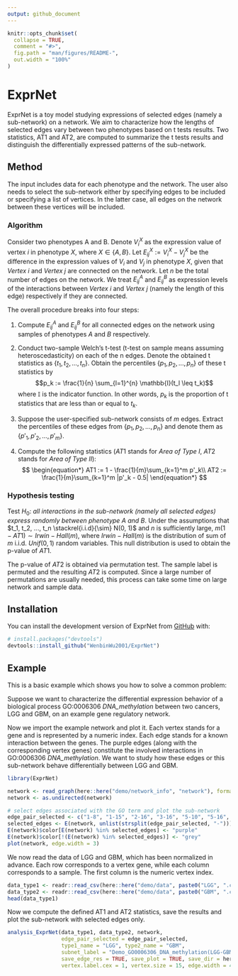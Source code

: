 ```yaml
---
output: github_document
---
```


<!-- README.md is generated from README.Rmd. Please edit that file -->

```r
knitr::opts_chunk$set(
  collapse = TRUE,
  comment = "#>",
  fig.path = "man/figures/README-",
  out.width = "100%"
)
```

# ExprNet

<!-- badges: start -->
<!-- badges: end -->

ExprNet is a toy model studying expressions of selected edges (namely a sub-network) on a network. We aim to characterize how the lengths of selected edges vary between two phenotypes based on t tests results. Two statistics, AT1 and AT2, are computed to summarize the t tests results and distinguish the differentially expressed patterns of the sub-network.

## Method
The input includes data for each phenotype and the network. The user also needs to select the sub-network either by specifying edges to be included or specifying a list of vertices. In the latter case, all edges on the network between these vertices will be included.

### Algorithm
Consider two phenotypes A and B. Denote $V_i^X$ as the expression value of vertex $i$ in phenotype $X$, where $X \in \{A, B\}$. Let $E_{ij}^X := V_i^X - V_j^X$ be the difference in the expression values of $V_i$ and $V_j$ in phenotype $X$, given that $\textit{Vertex}\ i$ and $\textit{Vertex}\ j$ are connected on the network. Let $n$ be the total number of edges on the network. We treat $E_{ij}^A$ and $E_{ij}^B$ as expression levels of the interactions between $\textit{Vertex}\ i$ and $\textit{Vertex}\ j$ (namely the length of this edge) respectively if they are connected.

The overall procedure breaks into four steps:

1. Compute $E_{ij}^A$ and $E_{ij}^B$ for all connected edges on the network using samples of phenotypes $A$ and $B$ respectively.

2. Conduct two-sample Welch's t-test (t-test on sample means assuming heteroscedasticity) on each of the n edges. Denote the obtained t statistics as $\{t_1, t_2, ..., t_n\}$. Obtain the percentiles $\{p_1, p_2, ..., p_n\}$ of these t statistics by 
$$p_k := \frac{1}{n} \sum_{l=1}^{n} \mathbb{I}(t_l \leq t_k)$$
where $\mathbb{I}$ is the indicator function. In other words, $p_k$ is the proportion of t statistics that are less than or equal to $t_k$.

3. Suppose the user-specified sub-network consists of $m$ edges. Extract the percentiles of these edges from $\{p_1, p_2, ..., p_n\}$ and denote them as $\{p'_1, p'_2, ..., p'_m\}$. 
    
4. Compute the following statistics ($AT1$ stands for *Area of Type I*, $AT2$ stands for *Area of Type II*): 
$$
\begin{equation*}
AT1 := 1 - \frac{1}{m}\sum_{k=1}^m p'_k\\
AT2 := \frac{1}{m}\sum_{k=1}^m |p'_k - 0.5|
\end{equation*}
$$

### Hypothesis testing
Test $H_0$: *all interactions in the sub-network (namely all selected edges) express randomly between phenotype A and B*. Under the assumptions that $t_1, t_2, ..., t_n \stackrel{i.i.d}{\sim} N(0, 1)$ and $n$ is sufficiently large, $m(1-AT1) \sim Irwin-Hall(m)$, where $Irwin-Hall(m)$ is the distribution of sum of $m$ i.i.d. $Unif(0,1)$ random variables. This null distribution is used to obtain the p-value of $AT1$.

The p-value of $AT2$ is obtained via permutation test. The sample label is permuted and the resulting $AT2$ is computed. Since a large number of permutations are usually needed, this process can take some time on large network and sample data.

## Installation

You can install the development version of ExprNet from [GitHub](https://github.com/) with:

``` r
# install.packages("devtools")
devtools::install_github("WenbinWu2001/ExprNet")
```

## Example

This is a basic example which shows you how to solve a common problem:

Suppose we want to characterize the differential expression behavior of a biological process GO:0006306 *DNA_methylation* between two cancers, LGG and GBM, on an example gene regulatory network. 

Now we import the example network and plot it. Each vertex stands for a gene and is represented by a numeric index. Each edge stands for a known interaction between the genes. The purple edges (along with the corresponding vertex genes) constitute the involved interactions in GO:0006306 *DNA_methylation*. We want to study how these edges or this sub-network behave differentially between LGG and GBM.

```r
library(ExprNet)

network <- read_graph(here::here("demo/network_info", "network"), format = "edgelist")
network <- as.undirected(network)

# select edges associated with the GO term and plot the sub-network
edge_pair_selected <- c("1-8", "1-15", "2-16", "3-16", "5-10", "5-16", "8-11", "8-13", "8-14", "8-15", "13-15")
selected_edges <- E(network, unlist(strsplit(edge_pair_selected, "-")))
E(network)$color[E(network) %in% selected_edges] <- "purple"
E(network)$color[!(E(network) %in% selected_edges)] <- "grey"
plot(network, edge.width = 3)
```

We now read the data of LGG and GBM, which has been normalized in advance. Each row corresponds to a vertex gene, while each column corresponds to a sample. The first column is the numeric vertex index.
```r
data_type1 <- readr::read_csv(here::here("demo/data", paste0("LGG", ".csv")), show_col_types = FALSE)
data_type2 <- readr::read_csv(here::here("demo/data", paste0("GBM", ".csv")), show_col_types = FALSE)
head(data_type1)
```

Now we compute the defined AT1 and AT2 statistics, save the results and plot the sub-network with selected edges only.
```r
analysis_ExprNet(data_type1, data_type2, network,
                 edge_pair_selected = edge_pair_selected,
                 type1_name = "LGG", type2_name = "GBM",
                 subnet_label = "Demo_GO0006306_DNA_methylation(LGG-GBM)",
                 save_edge_res = TRUE, save_plot = TRUE, save_dir = here::here("demo"),
                 vertex.label.cex = 1, vertex.size = 15, edge.width = 4)
```


